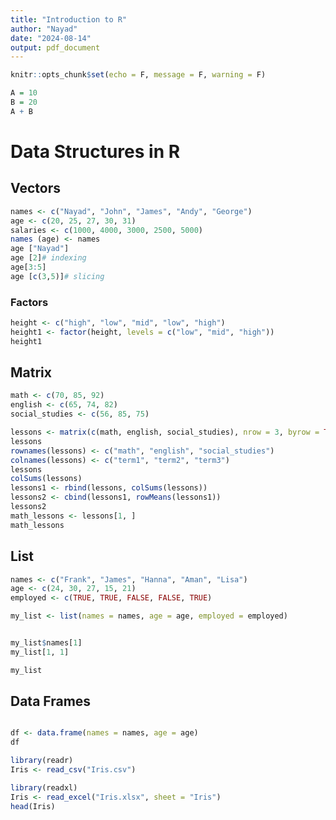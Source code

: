 ```yaml
---
title: "Introduction to R"
author: "Nayad"
date: "2024-08-14"
output: pdf_document
---
```


```r
knitr::opts_chunk$set(echo = F, message = F, warning = F)
```

```r
A = 10
B = 20
A + B
```

# Data Structures in R

## Vectors

```r
names <- c("Nayad", "John", "James", "Andy", "George")
age <- c(20, 25, 27, 30, 31)
salaries <- c(1000, 4000, 3000, 2500, 5000)
names (age) <- names
age ["Nayad"]
age [2]# indexing
age[3:5]
age [c(3,5)]# slicing
```
### Factors

```r
height <- c("high", "low", "mid", "low", "high")
height1 <- factor(height, levels = c("low", "mid", "high"))
height1
```

## Matrix
```r
math <- c(70, 85, 92)
english <- c(65, 74, 82)
social_studies <- c(56, 85, 75)

lessons <- matrix(c(math, english, social_studies), nrow = 3, byrow = TRUE)
lessons
rownames(lessons) <- c("math", "english", "social_studies")
colnames(lessons) <- c("term1", "term2", "term3")
lessons
colSums(lessons)
lessons1 <- rbind(lessons, colSums(lessons))
lessons2 <- cbind(lessons1, rowMeans(lessons1))
lessons2
math_lessons <- lessons[1, ]
math_lessons
```

## List

```r

names <- c("Frank", "James", "Hanna", "Aman", "Lisa")
age <- c(24, 30, 27, 15, 21)
employed <- c(TRUE, TRUE, FALSE, FALSE, TRUE)

my_list <- list(names = names, age = age, employed = employed)


my_list$names[1]
my_list[1, 1]

my_list
```


## Data Frames

```r
```


```r
df <- data.frame(names = names, age = age)
df
```

```r
library(readr)
Iris <- read_csv("Iris.csv")
```


```r
library(readxl)
Iris <- read_excel("Iris.xlsx", sheet = "Iris")
head(Iris)
```

